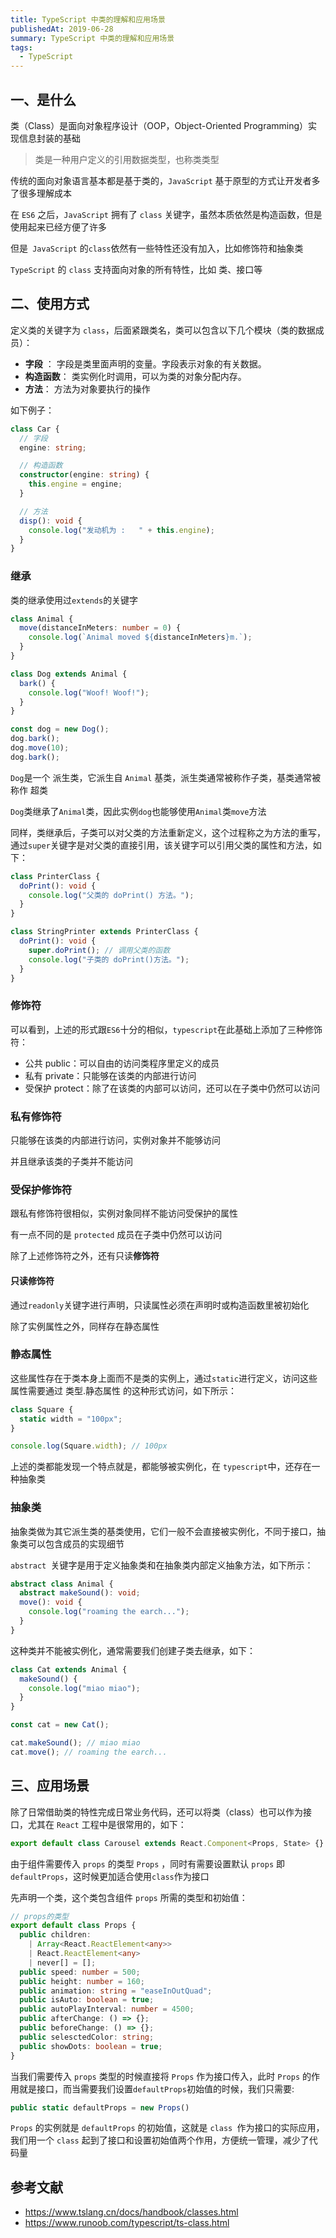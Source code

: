 ```yaml
---
title: TypeScript 中类的理解和应用场景
publishedAt: 2019-06-28
summary: TypeScript 中类的理解和应用场景
tags:
  - TypeScript
---
```


## 一、是什么

类（Class）是面向对象程序设计（OOP，Object-Oriented Programming）实现信息封装的基础

> 类是一种用户定义的引用数据类型，也称类类型

传统的面向对象语言基本都是基于类的，`JavaScript` 基于原型的方式让开发者多了很多理解成本

在 `ES6` 之后，`JavaScript` 拥有了 `class` 关键字，虽然本质依然是构造函数，但是使用起来已经方便了许多

但是` JavaScript` 的`class`依然有一些特性还没有加入，比如修饰符和抽象类

`TypeScript` 的 `class` 支持面向对象的所有特性，比如 类、接口等

## 二、使用方式

定义类的关键字为 `class`，后面紧跟类名，类可以包含以下几个模块（类的数据成员）：

- **字段** ： 字段是类里面声明的变量。字段表示对象的有关数据。
- **构造函数**： 类实例化时调用，可以为类的对象分配内存。
- **方法**： 方法为对象要执行的操作

如下例子：

```ts
class Car {
  // 字段
  engine: string;

  // 构造函数
  constructor(engine: string) {
    this.engine = engine;
  }

  // 方法
  disp(): void {
    console.log("发动机为 :   " + this.engine);
  }
}
```

### 继承

类的继承使用过`extends`的关键字

```ts
class Animal {
  move(distanceInMeters: number = 0) {
    console.log(`Animal moved ${distanceInMeters}m.`);
  }
}

class Dog extends Animal {
  bark() {
    console.log("Woof! Woof!");
  }
}

const dog = new Dog();
dog.bark();
dog.move(10);
dog.bark();
```

`Dog`是一个 派生类，它派生自 `Animal` 基类，派生类通常被称作子类，基类通常被称作 超类

`Dog`类继承了`Animal`类，因此实例`dog`也能够使用`Animal`类`move`方法

同样，类继承后，子类可以对父类的方法重新定义，这个过程称之为方法的重写，通过`super`关键字是对父类的直接引用，该关键字可以引用父类的属性和方法，如下：

```ts
class PrinterClass {
  doPrint(): void {
    console.log("父类的 doPrint() 方法。");
  }
}

class StringPrinter extends PrinterClass {
  doPrint(): void {
    super.doPrint(); // 调用父类的函数
    console.log("子类的 doPrint()方法。");
  }
}
```

### 修饰符

可以看到，上述的形式跟`ES6`十分的相似，`typescript`在此基础上添加了三种修饰符：

- 公共 public：可以自由的访问类程序里定义的成员
- 私有 private：只能够在该类的内部进行访问
- 受保护 protect：除了在该类的内部可以访问，还可以在子类中仍然可以访问

### 私有修饰符

只能够在该类的内部进行访问，实例对象并不能够访问

并且继承该类的子类并不能访问

### 受保护修饰符

跟私有修饰符很相似，实例对象同样不能访问受保护的属性

有一点不同的是 `protected` 成员在子类中仍然可以访问

除了上述修饰符之外，还有只读**修饰符**

#### 只读修饰符

通过`readonly`关键字进行声明，只读属性必须在声明时或构造函数里被初始化

除了实例属性之外，同样存在静态属性

### 静态属性

这些属性存在于类本身上面而不是类的实例上，通过`static`进行定义，访问这些属性需要通过 类型.静态属性 的这种形式访问，如下所示：

```ts
class Square {
  static width = "100px";
}

console.log(Square.width); // 100px
```

上述的类都能发现一个特点就是，都能够被实例化，在 `typescript`中，还存在一种抽象类

### 抽象类

抽象类做为其它派生类的基类使用，它们一般不会直接被实例化，不同于接口，抽象类可以包含成员的实现细节

`abstract `关键字是用于定义抽象类和在抽象类内部定义抽象方法，如下所示：

```ts
abstract class Animal {
  abstract makeSound(): void;
  move(): void {
    console.log("roaming the earch...");
  }
}
```

这种类并不能被实例化，通常需要我们创建子类去继承，如下：

```ts
class Cat extends Animal {
  makeSound() {
    console.log("miao miao");
  }
}

const cat = new Cat();

cat.makeSound(); // miao miao
cat.move(); // roaming the earch...
```

## 三、应用场景

除了日常借助类的特性完成日常业务代码，还可以将类（class）也可以作为接口，尤其在 `React` 工程中是很常用的，如下：

```ts
export default class Carousel extends React.Component<Props, State> {}
```

由于组件需要传入 `props` 的类型 `Props` ，同时有需要设置默认 `props` 即 `defaultProps`，这时候更加适合使用`class`作为接口

先声明一个类，这个类包含组件 `props` 所需的类型和初始值：

```ts
// props的类型
export default class Props {
  public children:
    | Array<React.ReactElement<any>>
    | React.ReactElement<any>
    | never[] = [];
  public speed: number = 500;
  public height: number = 160;
  public animation: string = "easeInOutQuad";
  public isAuto: boolean = true;
  public autoPlayInterval: number = 4500;
  public afterChange: () => {};
  public beforeChange: () => {};
  public selesctedColor: string;
  public showDots: boolean = true;
}
```

当我们需要传入 `props` 类型的时候直接将 `Props` 作为接口传入，此时 `Props` 的作用就是接口，而当需要我们设置`defaultProps`初始值的时候，我们只需要:

```ts
public static defaultProps = new Props()
```

`Props` 的实例就是 `defaultProps` 的初始值，这就是 `class `作为接口的实际应用，我们用一个 `class` 起到了接口和设置初始值两个作用，方便统一管理，减少了代码量

## 参考文献

- https://www.tslang.cn/docs/handbook/classes.html
- https://www.runoob.com/typescript/ts-class.html
